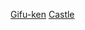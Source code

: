 {{日本行政區劃分類導航|城堡}}
{{Commonscat|Castles in Gifu prefecture}}

[[Category:日本各都道府縣城堡|Gifu-ken]]
[[Category:岐阜縣建築物|Castle]]